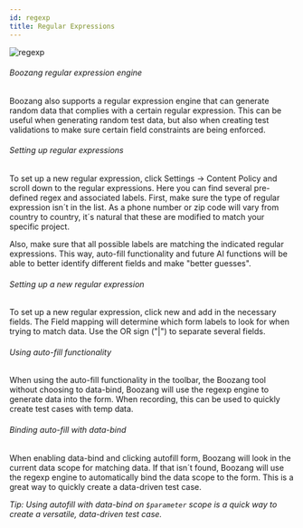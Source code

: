 ```yaml
---
id: regexp
title: Regular Expressions
---
```

![regexp](../images/regexp.png)

###### Boozang regular expression engine

Boozang also supports a regular expression engine that can generate random data that complies with a certain regular expression. This can be useful when generating random test data, but also when creating test validations to make sure certain field constraints are being enforced. 

###### Setting up regular expressions

To set up a new regular expression, click Settings -> Content Policy and scroll down to the regular expressions. Here you can find several pre-defined regex and associated labels. First, make sure the type of regular expression isn´t in the list. As a phone number or zip code will vary from country to country, it´s natural that these are modified to match your specific project. 

Also, make sure that all possible labels are matching the indicated regular expressions. This way, auto-fill functionality and future AI functions will be able to better identify different fields and make "better guesses".  

###### Setting up a new regular expression

To set up a new regular expression, click new and add in the necessary fields. The Field mapping will determine which form labels to look for when trying to match data. Use the OR sign ("|") to separate several fields. 

<!-- ![autofill](../images/autofill.png) -->

###### Using auto-fill functionality

When using the auto-fill functionality in the toolbar, the Boozang tool without choosing to data-bind, Boozang will use the regexp engine to generate data into the form. When recording, this can be used to quickly create test cases with temp data. 

###### Binding auto-fill with data-bind

When enabling data-bind and clicking autofill form, Boozang will look in the current data scope for matching data. If that isn´t found, Boozang will use the regexp engine to automatically bind the data scope to the form. This is a great way to quickly create a data-driven test case.

*Tip: Using autofill with data-bind on `$parameter` scope is a quick way to create a versatile, data-driven test case.* 
